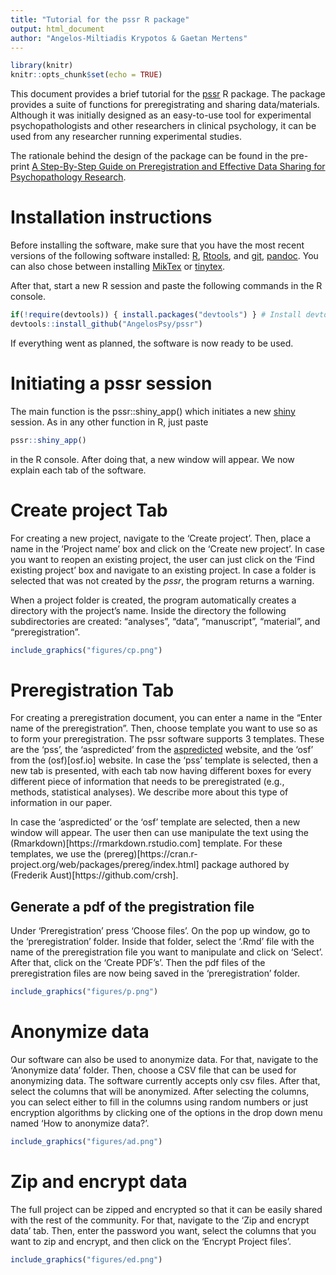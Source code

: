 ```yaml
---
title: "Tutorial for the pssr R package"
output: html_document
author: "Angelos-Miltiadis Krypotos & Gaetan Mertens"
---
```


```r
library(knitr)
knitr::opts_chunk$set(echo = TRUE)
```

This document provides a brief tutorial for the [pssr](https://github.com/AngelosPsy/pssr) R package. The package provides a suite of functions for preregistrating and sharing data/materials. Although it was initially designed as an easy-to-use tool for experimental psychopathologists and other researchers in clinical psychology, it can be used from any researcher running experimental studies.

The rationale behind the design of the package can be found in the pre-print [A Step-By-Step Guide on Preregistration and Effective Data Sharing for Psychopathology Research](https://osf.io/yvnfj/). 


# Installation instructions
Before installing the software, make sure that you have the most recent versions of the following software installed: [R](https://cran.r-project.org), [Rtools](https://cran.r-project.org/bin/windows/Rtools/), and [git](https://git-scm.com/]), [pandoc](https://github.com/jgm/pandoc). You can also chose between installing [MikTex](https://miktex.org/download) or [tinytex](https://yihui.name/tinytex/).

After that, start a new R session and paste the following commands in the R console.

```r
if(!require(devtools)) { install.packages("devtools") } # Install devtools incase it is not installed
devtools::install_github("AngelosPsy/pssr")
```
If everything went as planned, the software is now ready to be used.

# Initiating a pssr session
The main function is the  pssr::shiny_app() which initiates a new [shiny](https://shiny.rstudio.com/) session. As in any other function in R, just paste

```r
pssr::shiny_app()
```

in the R console. After doing that, a new window will appear. We now explain each tab of the software.

# Create project Tab
For creating a new project, navigate to the 'Create project'. Then, place a name in the 'Project name' box and click on the 'Create new project'. 
In case you want to reopen an existing project, the user can just click on the 'Find existing project' box and navigate to an existing project. 
In case a folder is selected that was not created by the $pssr$, the program returns a warning. 

When a project folder is created, the program automatically creates a directory with the project's name. Inside the directory the following subdirectories
are created: "analyses", "data", "manuscript", "material", and "preregistration". 

```r
include_graphics("figures/cp.png") 
```

# Preregistration Tab
For creating a preregistration document, you can enter a name in the "Enter name of the preregistration". Then, choose template you want to use so as
to form your preregistration. The pssr software supports 3 templates. These are the 'pss', the 'aspredicted' from the [aspredicted](aspredicted.org) website,
and the 'osf' from the (osf)[osf.io] website. In case the 'pss' template is selected, then a new tab is presented, with each tab now having different boxes
for every different piece of information that needs to be preregistrated (e.g., methods, statistical analyses). We describe more about this type of information
in our paper.

In case the 'aspredicted' or the 'osf' template are selected, then a new window will appear. The user then can use manipulate the text using the (Rmarkdown)[https://rmarkdown.rstudio.com] template. For these templates, we use the (prereg)[https://cran.r-project.org/web/packages/prereg/index.html] package
authored by (Frederik Aust)[https://github.com/crsh]. 

## Generate a pdf of the pregistration file
Under 'Preregistration' press 'Choose files'. On the pop up window, go to the 'preregistration' folder. Inside that folder, select the
'.Rmd' file with the name of the preregistration file you want to manipulate and click on 'Select'. After that, click on the 'Create PDF's'.
Then the pdf files of the preregistration files are now being saved in the 'preregistration' folder.

```r
include_graphics("figures/p.png") 
```

# Anonymize data
Our software can also be used to anonymize data. For that, navigate to the 'Anonymize data' folder. Then, choose a CSV file that can be used for
anonymizing data. The software currently accepts only csv files. After that, select the columns that will be anonymized. After selecting the columns,
you can select either to fill in the columns using random numbers or just encryption algorithms by clicking one of the options in the drop down menu named
'How to anonymize data?'.

```r
include_graphics("figures/ad.png") 
```

# Zip and encrypt data
The full project can be zipped and encrypted so that it can be easily shared with the rest of the community. For that, navigate to the 'Zip and encrypt data'
tab. Then, enter the password you want, select the columns that you want to zip and encrypt, and then click on the 'Encrypt Project files'.

```r
include_graphics("figures/ed.png") 
```


